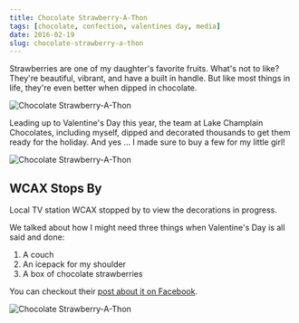 ```yaml
---
title: Chocolate Strawberry-A-Thon
tags: [chocolate, confection, valentines day, media]
date: 2016-02-19
slug: chocolate-strawberry-a-thon
---
```



Strawberries are one of my daughter's favorite fruits. What's not to like? They're beautiful, vibrant, and have a built in handle. But like most things in life, they're even better when dipped in chocolate.

<Image src="/src/assets/chocolate-strawberry-a-thon-1.jpg" alt="Chocolate Strawberry-A-Thon" width={900} height={600} />

Leading up to Valentine's Day this year, the team at Lake Champlain Chocolates, including myself, dipped and decorated thousands to get them ready for the holiday. And yes ... I made sure to buy a few for my little girl!

<Image src="/src/assets/chocolate-strawberry-a-thon-3.jpg" alt="Chocolate Strawberry-A-Thon" width={900} height={600} />

## WCAX Stops By

Local TV station WCAX stopped by to view the decorations in progress.

We talked about how I might need three things when Valentine's Day is all said and done:

1. A couch
2. An icepack for my shoulder
3. A box of chocolate strawberries

You can checkout their [post about it on Facebook](https://www.facebook.com/chocolatesculptress/posts/958530477569163).

<Image src="/src/assets/chocolate-strawberry-a-thon-4.png" alt="Chocolate Strawberry-A-Thon" width={300} height={400} />
